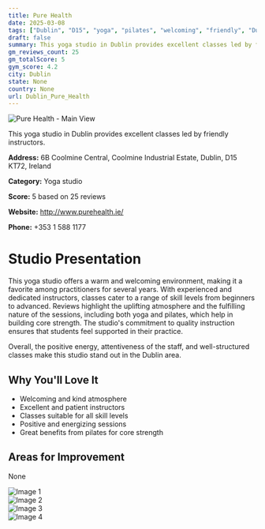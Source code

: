 ```yaml
---
title: Pure Health
date: 2025-03-08
tags: ["Dublin", "D15", "yoga", "pilates", "welcoming", "friendly", "Dublin"]  
draft: false
summary: This yoga studio in Dublin provides excellent classes led by friendly instructors.
gm_reviews_count: 25
gm_totalScore: 5
gym_score: 4.2
city: Dublin
state: None
country: None
url: Dublin_Pure_Health
---
```


<div className="aspect-[16/9] relative my-8">
  <img 
    src="https://lh5.googleusercontent.com/p/AF1QipPHQhIuIf3Aik3Sw_vNu9rkRwFtObkjEORu4u2D=w1920-h1080-k-no"
    alt="Pure Health - Main View"
    className="object-cover absolute inset-0 w-full h-full rounded-lg"
  />
</div>

This yoga studio in Dublin provides excellent classes led by friendly instructors.

**Address:** 6B Coolmine Central, Coolmine Industrial Estate, Dublin, D15 KT72, Ireland

**Category:** Yoga studio

**Score:** 5 based on 25 reviews

**Website:** http://www.purehealth.ie/

**Phone:** +353 1 588 1177

# Studio Presentation

This yoga studio offers a warm and welcoming environment, making it a favorite among practitioners for several years. With experienced and dedicated instructors, classes cater to a range of skill levels from beginners to advanced. Reviews highlight the uplifting atmosphere and the fulfilling nature of the sessions, including both yoga and pilates, which help in building core strength. The studio's commitment to quality instruction ensures that students feel supported in their practice.

Overall, the positive energy, attentiveness of the staff, and well-structured classes make this studio stand out in the Dublin area.

## Why You'll Love It

- Welcoming and kind atmosphere
- Excellent and patient instructors
- Classes suitable for all skill levels
- Positive and energizing sessions
- Great benefits from pilates for core strength

## Areas for Improvement

None

<div className="grid grid-cols-1 xl:grid-cols-2 gap-4 my-8">
<div className="aspect-[4/3] relative"><img src="https://lh5.googleusercontent.com/p/AF1QipPkdsajqY3uMzH_7pCSYAaEIkco0q313mjHTzhn=w1920-h1080-k-no" alt="Image 1" className="object-cover absolute inset-0 w-full h-full rounded-lg" /></div>
<div className="aspect-[4/3] relative"><img src="https://lh5.googleusercontent.com/p/AF1QipP6v-un9QVreeyBRGI8P5cx0HA4B48A3kbw99--=w1920-h1080-k-no" alt="Image 2" className="object-cover absolute inset-0 w-full h-full rounded-lg" /></div>
<div className="aspect-[4/3] relative"><img src="https://lh5.googleusercontent.com/p/AF1QipMZU-c0vdEWexKQwg1mqgI376jEoNeDt4HWLkoN=w1920-h1080-k-no" alt="Image 3" className="object-cover absolute inset-0 w-full h-full rounded-lg" /></div>
<div className="aspect-[4/3] relative"><img src="https://lh5.googleusercontent.com/p/AF1QipNkGFHRZomQHxTus1dNF8ypYGa_s5U2yZWUzbol=w1920-h1080-k-no" alt="Image 4" className="object-cover absolute inset-0 w-full h-full rounded-lg" /></div>
</div>